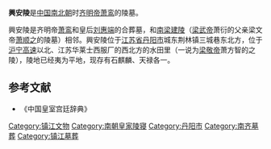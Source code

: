 {{文物保护单位
| 级别 = 全国
| 图片 = 
| 名称 = 丹阳[[南朝陵墓石刻|南朝陵墓石刻]]
| 子项 = 齐明帝萧鸾兴安陵石刻
| 编号 = 3-168
| 分类 = 石刻及其他
| 时代 = [[南朝|南朝]]
| 所在 = [[江苏省|江苏省]][[丹阳市|丹阳市]]
| 登录 = 1988年、1991年	
| Cat = 江苏全国重点文物保护单位
}}
'''興安陵'''是[[中国|中国]][[南北朝|南北朝]]时[[齐明帝|齐明帝萧鸾]]的陵墓。

興安陵是齐明帝[[萧鸾|萧鸾]]和皇后[[刘惠端|刘惠端]]的合葬墓，和[[南梁建陵|南梁建陵]]（[[梁武帝|梁武帝]]萧衍的父亲梁文帝[[萧顺之|萧顺之]]的陵墓）相邻。興安陵位于[[江苏省|江苏省]][[丹阳市|丹阳市]]城东荆林镇三城巷东北方，位于[[沪宁高速|沪宁高速]]以北、江苏华莱士西服厂的西北方的水田里（一说为[[梁敬帝|梁敬帝]]萧方智的之陵），陵地已经夷为平地，现存有石麒麟、天禄各一。

==参考文献==
* 《中国皇室宫廷辞典》

[[Category:镇江文物|Category:镇江文物]]
[[Category:南朝皇家陵寝|Category:南朝皇家陵寝]]
[[Category:丹阳市|Category:丹阳市]]
[[Category:南齐墓葬|Category:南齐墓葬]]
[[Category:镇江墓葬|Category:镇江墓葬]]